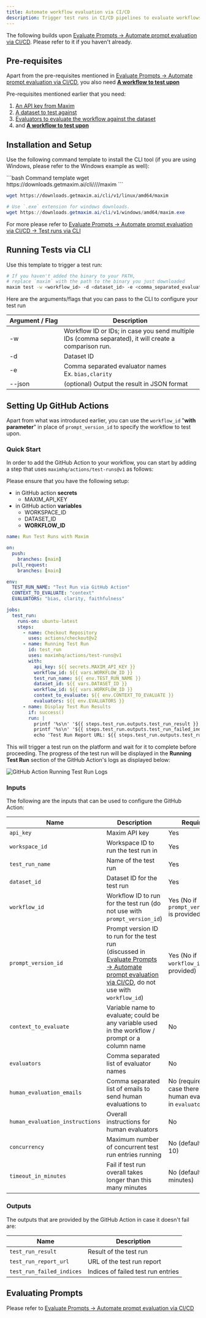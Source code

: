 ```yaml
---
title: Automate workflow evaluation via CI/CD
description: Trigger test runs in CI/CD pipelines to evaluate workflows automatically.
---
```


<Note>

The following builds upon [Evaluate Prompts -> Automate prompt evaluation via CI/CD](/docs/evaluate/how-to/evaluate-prompts/automate-via-ci-cd). Please refer to it if you haven't already.

</Note>

## Pre-requisites

Apart from the pre-requisites mentioned in [Evaluate Prompts -> Automate prompt evaluation via CI/CD](/docs/evaluate/how-to/evaluate-prompts/automate-via-ci-cd), you also need [**A workflow to test upon**](/docs/evaluate/how-to/evaluate-workflows-via-api-endpoint/test-your-ai-outputs-using-application-endpoint)

Pre-requisites mentioned earlier that you need:

1. [An API key from Maxim](/docs/observe/quickstart#2-generate-api-key)
2. [A dataset to test against](/docs/library/how-to/datasets/use-dataset-templates)
3. [Evaluators to evaluate the workflow against the dataset](/docs/library/how-to/evaluators/use-pre-built-evaluators)
4. and [**A workflow to test upon**](/docs/evaluate/how-to/evaluate-workflows-via-api-endpoint/test-your-ai-outputs-using-application-endpoint)

## Installation and Setup

Use the following command template to install the CLI tool (if you are using Windows, please refer to the Windows example as well):

<CodeGroup>
```bash Command template
wget https://downloads.getmaxim.ai/cli/<VERSION>/<OS>/<ARCH>/maxim
```

```bash Linux amd64 example
wget https://downloads.getmaxim.ai/cli/v1/linux/amd64/maxim
```

```powershell Windows example
# Use `.exe` extension for windows downloads.
wget https://downloads.getmaxim.ai/cli/v1/windows/amd64/maxim.exe
```
</CodeGroup>

For more please refer to [Evaluate Prompts -> Automate prompt evaluation via CI/CD -> Test runs via CLI](/docs/evaluate/how-to/evaluate-prompts/automate-via-ci-cd#test-runs-via-cli)

## Running Tests via CLI

Use this template to trigger a test run:

```bash Shell command to trigger a test run
# If you haven't added the binary to your PATH,
# replace `maxim` with the path to the binary you just downloaded
maxim test -w <workflow_id> -d <dataset_id> -e <comma_separated_evaluator_names>
```

Here are the arguments/flags that you can pass to the CLI to configure your test run

| Argument&nbsp;/&nbsp;Flag | Description                                                                                           |
| ------------------------- | ----------------------------------------------------------------------------------------------------- |
| -w                        | Workflow ID or IDs; in case you send multiple IDs (comma separated), it will create a comparison run. |
| -d                        | Dataset ID                                                                                            |
| -e                        | Comma separated evaluator names <br /> Ex. `bias,clarity`                                             |
| --json                    | (optional) Output the result in JSON format                                                           |

## Setting Up GitHub Actions

Apart from what was introduced earlier, you can use the `workflow_id` "**with parameter**" in place of `prompt_version_id` to specify the workflow to test upon.

### Quick Start

In order to add the GitHub Action to your workflow, you can start by adding a step that uses `maximhq/actions/test-runs@v1` as follows:

<Warning>

Please ensure that you have the following setup:

- in GitHub action **secrets**
  - MAXIM_API_KEY
- in GitHub action **variables**
  - WORKSPACE_ID
  - DATASET_ID
  - **WORKFLOW_ID**

</Warning>

```yaml .github/workflows/test-runs.yml [expandable]
name: Run Test Runs with Maxim

on:
  push:
    branches: [main]
  pull_request:
    branches: [main]

env:
  TEST_RUN_NAME: "Test Run via GitHub Action"
  CONTEXT_TO_EVALUATE: "context"
  EVALUATORS: "bias, clarity, faithfulness"

jobs:
  test_run:
    runs-on: ubuntu-latest
    steps:
      - name: Checkout Repository
        uses: actions/checkout@v2
      - name: Running Test Run
        id: test_run
        uses: maximhq/actions/test-runs@v1
        with:
          api_key: ${{ secrets.MAXIM_API_KEY }}
          workflow_id: ${{ vars.WORKFLOW_ID }}
          test_run_name: ${{ env.TEST_RUN_NAME }}
          dataset_id: ${{ vars.DATASET_ID }}
          workflow_id: ${{ vars.WORKFLOW_ID }}
          context_to_evaluate: ${{ env.CONTEXT_TO_EVALUATE }}
          evaluators: ${{ env.EVALUATORS }}
      - name: Display Test Run Results
        if: success()
        run: |
          printf '%s\n' '${{ steps.test_run.outputs.test_run_result }}'
          printf '%s\n' '${{ steps.test_run.outputs.test_run_failed_indices }}'
          echo 'Test Run Report URL: ${{ steps.test_run.outputs.test_run_report_url }}'
```

This will trigger a test run on the platform and wait for it to complete before proceeding. The progress of the test run will be displayed in the **Running Test Run** section of the GitHub Action's logs as displayed below:

![GitHub Action Running Test Run Logs](/images/docs/evaluate/how-to/evaluate-workflows-via-api-endpoint/automate-via-ci-cd/github-action-running-test-run-logs.png)

### Inputs

The following are the inputs that can be used to configure the GitHub Action:

| Name                            | Description                                                                                                                                                                                                         | Required                                                         |
| ------------------------------- | ------------------------------------------------------------------------------------------------------------------------------------------------------------------------------------------------------------------- | ---------------------------------------------------------------- |
| `api_key`                       | Maxim API key                                                                                                                                                                                                       | Yes                                                              |
| `workspace_id`                  | Workspace ID to run the test run in                                                                                                                                                                                 | Yes                                                              |
| `test_run_name`                 | Name of the test run                                                                                                                                                                                                | Yes                                                              |
| `dataset_id`                    | Dataset ID for the test run                                                                                                                                                                                         | Yes                                                              |
| `workflow_id`                   | Workflow ID to run for the test run (do not use with `prompt_version_id`)                                                                                                                                           | Yes (No if `prompt_version_id` is provided)                      |
| `prompt_version_id`             | Prompt version ID to run for the test run <br />(discussed in [Evaluate Prompts -> Automate prompt evaluation via CI/CD](/docs/evaluate/how-to/evaluate-prompts/automate-via-ci-cd), do not use with `workflow_id`) | Yes (No if `workflow_id` is provided)                            |
| `context_to_evaluate`           | Variable name to evaluate; could be any variable used in the workflow / prompt or a column name                                                                                                                     | No                                                               |
| `evaluators`                    | Comma separated list of evaluator names                                                                                                                                                                             | No                                                               |
| `human_evaluation_emails`       | Comma separated list of emails to send human evaluations to                                                                                                                                                         | No (required in case there is a human evaluator in `evaluators`) |
| `human_evaluation_instructions` | Overall instructions for human evaluators                                                                                                                                                                           | No                                                               |
| `concurrency`                   | Maximum number of concurrent test run entries running                                                                                                                                                               | No (defaults to 10)                                              |
| `timeout_in_minutes`            | Fail if test run overall takes longer than this many minutes                                                                                                                                                        | No (defaults to 15 minutes)                                      |

### Outputs

The outputs that are provided by the GitHub Action in case it doesn't fail are:

| Name                      | Description                        |
| ------------------------- | ---------------------------------- |
| `test_run_result`         | Result of the test run             |
| `test_run_report_url`     | URL of the test run report         |
| `test_run_failed_indices` | Indices of failed test run entries |

## Evaluating Prompts

Please refer to [Evaluate Prompts -> Automate prompt evaluation via CI/CD](/docs/evaluate/how-to/evaluate-prompts/automate-via-ci-cd)
